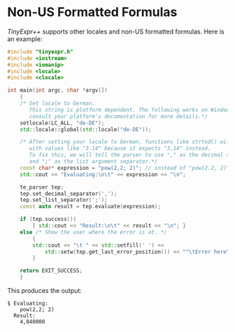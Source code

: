 # Non-US Formatted Formulas

*TinyExpr++* supports other locales and non-US formatted formulas\index{localization!separators|ii}. Here is an example:

```.cpp
#include "tinyexpr.h"
#include <iostream>
#include <iomanip>
#include <locale>
#include <clocale>

int main(int argc, char *argv[])
    {
    /* Set locale to German.
       This string is platform dependent. The following works on Windows,
       consult your platform's documentation for more details.*/
    setlocale(LC_ALL, "de-DE");
    std::locale::global(std::locale("de-DE"));

    /* After setting your locale to German, functions like strtod() will fail
       with values like "3.14" because it expects "3,14" instead.
       To fix this, we will tell the parser to use "," as the decimal separator
       and ";" as the list argument separator.*/
    const char* expression = "pow(2,2; 2)"; // instead of "pow(2.2, 2)"
    std::cout << "Evaluating:\n\t" << expression << "\n";

    te_parser tep;
    tep.set_decimal_separator(',');
    tep.set_list_separator(';');
    const auto result = tep.evaluate(expression);

    if (tep.success())
        { std::cout << "Result:\n\t" << result << "\n"; }
    else /* Show the user where the error is at. */
        {
        std::cout << "\t " << std::setfill(' ') <<
            std::setw(tep.get_last_error_position()) << "^\tError here\n";
        }

    return EXIT_SUCCESS;
    }
```

This produces the output:

    $ Evaluating:
        pow(2,2; 2)
      Result:
        4,840000
